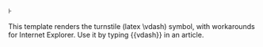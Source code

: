 <font face="Lucida Sans Unicode">⊦</font><noinclude>

This template renders the turnstile (latex \vdash) symbol, with workarounds for Internet Explorer. Use it by typing <nowiki>{{vdash}}</nowiki> in an article.

{{needs|more testing on versions of internet explorer. some systems have different behavior. any tips?}}
</noinclude>